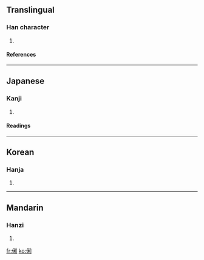==Translingual==
===Han character===
{{Han char|rn=9|rad=人|as=08|sn=10|four=|canj=人竹木口 (OHDR)}}
# {{defn|Han}}
====References====
{{Han ref|kx=0106.070|dkj=00723|dj=0226.020|hdz=10179.060|uh=4FF0|ud=20464}}
----
==Japanese==
===Kanji===
{{ja-kanji|grade=|rs=人08}}
# {{defn|Japanese}} 
====Readings====
{{ja-readings|on=[[か]] (ka), [[わ]] (wa)|kun=[[やわらぐ]] (yawaragu)}}
----
==Korean==
===Hanja===
{{ko-hanja|hangeul=화|rv=hwa|mr=hwa}}
# {{defn|Korean}}
----
==Mandarin==
===Hanzi===
{{cmn-hanzi|pin=[[hè]] ([[he4]])|wg=ho<sup>4</sup>}}
# {{defn|Mandarin}}

[[fr:俰]]
[[ko:俰]]